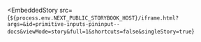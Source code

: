 
<EmbeddedStory
  src={`${process.env.NEXT_PUBLIC_STORYBOOK_HOST}/iframe.html?args=&id=primitive-inputs-pininput--docs&viewMode=story&full=1&shortcuts=false&singleStory=true`}
></EmbeddedStory>